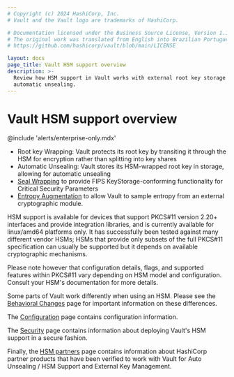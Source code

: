 ```yaml
---
# Copyright (c) 2024 HashiCorp, Inc.
# Vault and the Vault logo are trademarks of HashiCorp.

# Documentation licensed under the Business Source License, Version 1.1.
# The original work was translated from English into Brazilian Portuguese.
# https://github.com/hashicorp/vault/blob/main/LICENSE

layout: docs
page_title: Vault HSM support overview
description: >-
  Review how HSM support in Vault works with external root key storage and
  automatic unsealing.
---
```


# Vault HSM support overview

@include 'alerts/enterprise-only.mdx'

- Root key Wrapping: Vault protects its root key by transiting it through
  the HSM for encryption rather than splitting into key shares
- Automatic Unsealing: Vault stores its HSM-wrapped root key in storage,
  allowing for automatic unsealing
- [Seal Wrapping](/vault/docs/enterprise/sealwrap) to provide FIPS
  KeyStorage-conforming functionality for Critical Security Parameters
- [Entropy Augmentation](/vault/docs/enterprise/entropy-augmentation) to
  allow Vault to sample entropy from an external cryptographic module.

HSM support is available for devices that support PKCS#11 version 2.20+
interfaces and provide integration libraries, and is currently available for
linux/amd64 platforms only. It has successfully been tested against many
different vendor HSMs; HSMs that provide only subsets of the full PKCS#11
specification can usually be supported but it depends on available
cryptographic mechanisms.

Please note however that configuration details, flags, and supported features
within PKCS#11 vary depending on HSM model and configuration. Consult your
HSM's documentation for more details.

Some parts of Vault work differently when using an HSM. Please see the
[Behavioral Changes](/vault/docs/enterprise/hsm/behavior) page for
important information on these differences.

The [Configuration](/vault/docs/configuration/seal/pkcs11) page contains
configuration information.

The [Security](/vault/docs/enterprise/hsm/security) page contains
information about deploying Vault's HSM support in a secure fashion.

Finally, the [HSM partners](/vault/docs/partners/hsm) page contains
information about HashiCorp partner products that have been verified to work with Vault
for Auto Unsealing / HSM Support and External Key Management.
